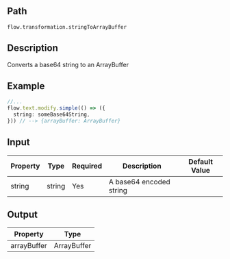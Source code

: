 ## Path
`flow.transformation.stringToArrayBuffer`

## Description

Converts a base64 string to an ArrayBuffer

## Example

```ts index.ts
//...
flow.text.modify.simple(() => ({
  string: someBase64String,
})) // --> {arrayBuffer: ArrayBuffer}
```


## Input

<table>
  <thead>
    <tr>
      <th>Property</th>
      <th>Type</th>
      <th>Required</th>
      <th>Description</th>
      <th>Default Value</th>
    </tr>
  </thead>
  <tbody>
    <tr>
      <td>string</td>
      <td>string</td>
      <td>Yes</td>
      <td>A base64 encoded string</td>
      <td></td>
    </tr>
  </tbody>
</table>


## Output

<table>
  <thead>
    <tr>
      <th>Property</th>
      <th>Type</th>
    </tr>
  </thead>
  <tbody>
    <tr>
      <td>arrayBuffer</td>
      <td>ArrayBuffer</td>
    </tr>
  </tbody>
</table>
